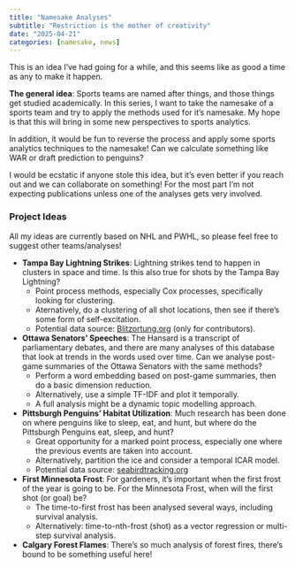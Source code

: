 ```yaml
---
title: "Namesake Analyses"
subtitle: "Restriction is the mother of creativity"
date: "2025-04-21"
categories: [namesake, news]
---
```


This is an idea I've had going for a while, and this seems like as good a time as any to make it happen.

**The general idea**: Sports teams are named after things, and those things get studied academically. In this series, I want to take the namesake of a sports team and try to apply the methods used for it's namesake. My hope is that this will bring in some new perspectives to sports analytics.

In addition, it would be fun to reverse the process and apply some sports analytics techniques to the namesake! Can we calculate something like WAR or draft prediction to penguins?

I would be ecstatic if anyone stole this idea, but it's even better if you reach out and we can collaborate on something! For the most part I'm not expecting publications unless one of the analyses gets very involved.

### Project Ideas

All my ideas are currently based on NHL and PWHL, so please feel free to suggest other teams/analyses!

- **Tampa Bay Lightning Strikes**: Lightning strikes tend to happen in clusters in space and time. Is this also true for shots by the Tampa Bay Lightning?
  - Point process methods, especially Cox processes, specifically looking for clustering.
  - Aternatively, do a clustering of all shot locations, then see if there's some form of self-excitation.
  - Potential data source: [Blitzortung.org](https://www.blitzortung.org/en/archive_data.php?stations_users=0&selected_numbers=*&end_date=1745193600&end_time=83100&start_date=1745193600&start_time=75900&rawdata_image=0&north=90&west=-180&east=180&south=-90&map=0&width_orig=640&width_result=640&agespan=60&frames=12&delay=100&last_delay=1000&show_result=1) (only for contributors).
- **Ottawa Senators' Speeches**: The Hansard is a transcript of parliamentary debates, and there are many analyses of this database that look at trends in the words used over time. Can we analyse post-game summaries of the Ottawa Senators with the same methods?
  - Perform a word embedding based on post-game summaries, then do a basic dimension reduction.
  - Alternatively, use a simple TF-IDF and plot it temporally.
  - A full analysis might be a dynamic topic modelling approach. 
- **Pittsburgh Penguins' Habitat Utilization**: Much research has been done on where penguins like to sleep, eat, and hunt, but where do the Pittsburgh Penguins eat, sleep, and hunt?
  - Great opportunity for a marked point process, especially one where the previous events are taken into account.
  - Alternatively, partition the ice and consider a temporal ICAR model.
  - Potential data source: [seabirdtracking.org](https://www.seabirdtracking.org)
- **First Minnesota Frost**: For gardeners, it's important when the first frost of the year is going to be. For the Minnesota Frost, when will the first shot (or goal) be?
  - The time-to-first frost has been analysed several ways, including survival analysis.
  - Alternatively: time-to-nth-frost (shot) as a vector regression or multi-step survival analysis.
- **Calgary Forest Flames**: There's so much analysis of forest fires, there's bound to be something useful here!
